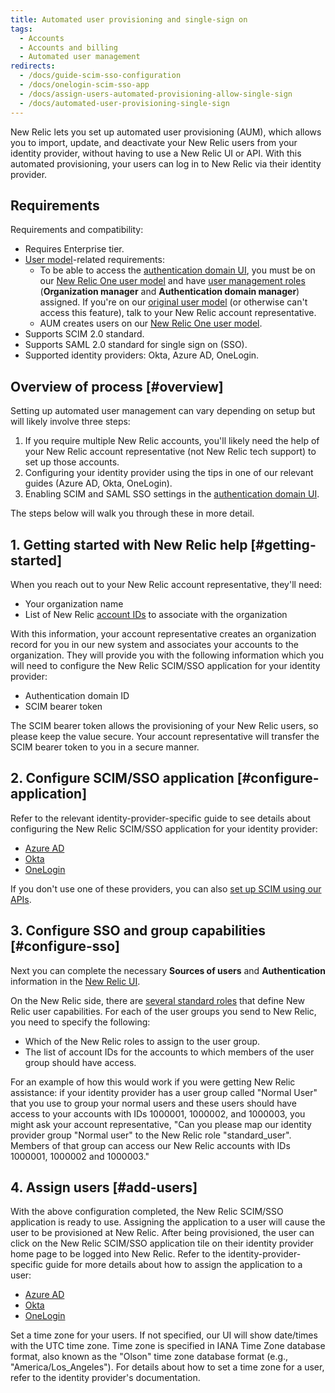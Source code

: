 ```yaml
---
title: Automated user provisioning and single-sign on
tags:
  - Accounts
  - Accounts and billing
  - Automated user management
redirects:
  - /docs/guide-scim-sso-configuration
  - /docs/onelogin-scim-sso-app
  - /docs/assign-users-automated-provisioning-allow-single-sign
  - /docs/automated-user-provisioning-single-sign
---
```


New Relic lets you set up automated user provisioning (AUM), which allows you to import, update, and deactivate your New Relic users from your identity provider, without having to use a New Relic UI or API. With this automated provisioning, your users can log in to New Relic via their identity provider.

## Requirements

Requirements and compatibility:

* Requires Enterprise tier.
* [User model](/docs/accounts/original-accounts-billing/original-product-based-pricing/overview-changes-pricing-user-model#user-models)-related requirements:
  * To be able to access the [authentication domain UI](/docs/accounts/accounts-billing/new-relic-one-user-management/configure-authentication-domains-sso#source-users), you must be on our [New Relic One user model](/docs/accounts/original-accounts-billing/original-product-based-pricing/overview-changes-pricing-user-model#user-models) and have [user management roles](/docs/accounts/accounts-billing/new-relic-one-user-management/new-relic-one-user-model#standard-roles) (**Organization manager** and **Authentication domain manager**) assigned. If you're on our [original user model](/docs/accounts/original-accounts-billing/original-product-based-pricing/overview-changes-pricing-user-model#user-models) (or otherwise can't access this feature), talk to your New Relic account representative.
  * AUM creates users on our [New Relic One user model](/docs/accounts/original-accounts-billing/original-product-based-pricing/overview-changes-pricing-user-model#user-models).
* Supports SCIM 2.0 standard.
* Supports SAML 2.0 standard for single sign on (SSO).
* Supported identity providers: Okta, Azure AD, OneLogin.

## Overview of process [#overview]

Setting up automated user management can vary depending on setup but will likely involve three steps:

1. If you require multiple New Relic accounts, you'll likely need the help of your New Relic account representative (not New Relic tech support) to set up those accounts.
2. Configuring your identity provider using the tips in one of our relevant guides (Azure AD, Okta, OneLogin).
3. Enabling SCIM and SAML SSO settings in the [authentication domain UI](/docs/accounts/accounts-billing/new-relic-one-user-management/configure-authentication-domains-sso).

The steps below will walk you through these in more detail.

## 1. Getting started with New Relic help [#getting-started]

When you reach out to your New Relic account representative, they'll need:

* Your organization name
* List of New Relic [account IDs](https://docs.newrelic.com/docs/accounts/install-new-relic/account-setup/account-id) to associate with the organization

With this information, your account representative creates an organization record for you in our new system and associates your accounts to the organization. They will provide you with the following information which you will need to configure the New Relic SCIM/SSO application for your identity provider:

* Authentication domain ID
* SCIM bearer token

The SCIM bearer token allows the provisioning of your New Relic users, so please keep the value secure. Your account representative will transfer the SCIM bearer token to you in a secure manner.

## 2. Configure SCIM/SSO application [#configure-application]

Refer to the relevant identity-provider-specific guide to see details about configuring the New Relic SCIM/SSO application for your identity provider:

* [Azure AD](https://docs.newrelic.com/docs/azure-scimsso-application-configuration)
* [Okta](https://docs.newrelic.com/docs/okta-scimsso-application-configuration)
* [OneLogin](https://docs.newrelic.com/docs/onelogin-scimsso-application-configuration)

If you don't use one of these providers, you can also [set up SCIM using our APIs](/docs/scim-support-automated-user-management).

## 3. Configure SSO and group capabilities [#configure-sso]

Next you can complete the necessary **Sources of users** and **Authentication** information in the [New Relic UI](/docs/accounts/accounts-billing/new-relic-one-user-management/configure-authentication-domains-sso).

On the New Relic side, there are [several standard roles](/docs/accounts/accounts-billing/new-relic-one-user-management/new-relic-one-user-model-understand-user-structure#standard-roles) that define New Relic user capabilities. For each of the user groups you send to New Relic, you need to specify the following:

* Which of the New Relic roles to assign to the user group.
* The list of account IDs for the accounts to which members of the user group should have access.

For an example of how this would work if you were getting New Relic assistance: if your identity provider has a user group called "Normal User" that you use to group your normal users and these users should have access to your accounts with IDs 1000001, 1000002, and 1000003, you might ask your account representative, "Can you please map our identity provider group "Normal user" to the New Relic role "standard_user". Members of that group can access our New Relic accounts with IDs 1000001, 1000002 and 1000003."

## 4. Assign users [#add-users]

With the above configuration completed, the New Relic SCIM/SSO application is ready to use. Assigning the application to a user will cause the user to be provisioned at New Relic. After being provisioned, the user can click on the New Relic SCIM/SSO application tile on their identity provider home page to be logged into New Relic. Refer to the identity-provider-specific guide for more details about how to assign the application to a user:

* [Azure AD](https://docs.newrelic.com/docs/azure-scimsso-application-configuration)
* [Okta](https://docs.newrelic.com/docs/accounts/accounts/automated-user-management/okta-scimsso-application-configuration)
* [OneLogin](https://docs.newrelic.com/docs/accounts/accounts/automated-user-management/onelogin-scimsso-application-configuration)

<Callout variant="tip">
  Set a time zone for your users. If not specified, our UI will show date/times with the UTC time zone. Time zone is specified in IANA Time Zone database format, also known as the "Olson" time zone database format (e.g., "America/Los_Angeles"). For details about how to set a time zone for a user, refer to the identity provider's documentation.
</Callout>
